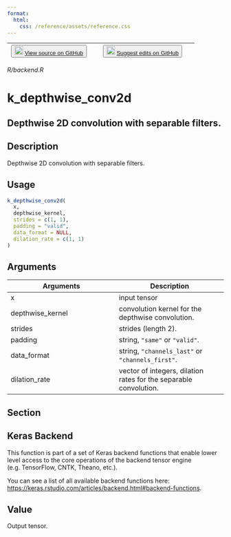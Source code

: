 ```yaml
---
format:
  html:
    css: /reference/assets/reference.css
---
```


| <button class="button"> ![](/reference/assets/GitHub-Mark-32px.png){width="20"} [View source on GitHub](https://github.com/rstudio/keras//blob/main/R/backend.R) </button> | <button class="button"> ![](/reference/assets/GitHub-Mark-32px.png){width="20"} [Suggest edits on GitHub](https://github.com/rstudio/keras//edit/main/R/backend.R) </button> |
|:------------------------------:|:--------------------------------------:|

*R/backend.R*

# k_depthwise_conv2d

## Depthwise 2D convolution with separable filters.

## Description
Depthwise 2D convolution with separable filters. 


## Usage
```r
k_depthwise_conv2d( 
  x, 
  depthwise_kernel, 
  strides = c(1, 1), 
  padding = "valid", 
  data_format = NULL, 
  dilation_rate = c(1, 1) 
) 
```

## Arguments
|Arguments|Description|
|---|---|
| x | input tensor |
| depthwise_kernel | convolution kernel for the depthwise convolution. |
| strides | strides (length 2). |
| padding | string, `"same"` or `"valid"`. |
| data_format | string, `"channels_last"` or `"channels_first"`. |
| dilation_rate | vector of integers, dilation rates for the separable convolution. |


## Section

## Keras Backend

This function is part of a set of Keras backend functions that enable lower level access to the core operations of the backend tensor engine (e.g. TensorFlow, CNTK, Theano, etc.). 

You can see a list of all available backend functions here: [https://keras.rstudio.com/articles/backend.html#backend-functions](https://keras.rstudio.com/articles/backend.html#backend-functions). 

## Value
Output tensor. 




